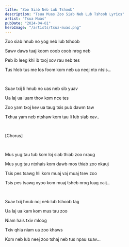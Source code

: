 ```yaml
---
title: "Zoo Siab Neb Lub Tshoob"
description: "Tsua Muas Zoo Siab Neb Lub Tshoob Lyrics"
artist: "Tsua Muas"
pubDate: "2024-04-01"
heroImage: "/artists/tsua-muas.png"
---
```


Zoo siab hnub no yog neb lub tshoob

Sawv daws tuaj koom coob coob nrog neb

Peb ib leeg khi ib txoj xov rau neb tes

Tus hlob tus me los foom kom neb ua neej nto ntsis...

<br />

Suav txij li hnub no uas neb sib yuav

Ua laj ua luam thov kom nce tes

Zoo yam txoj kev ua taug tsis pub dawm taw

Txhua yam neb ntshaw kom tau li lub siab xav..

<br />

[Chorus]

<br />

Mus yug tau tub kom loj siab thiab zoo nraug

Mus yug tau ntxhais kom dawb mos thiab zoo nkauj

Tsis pes tsawg hli kom muaj vaj muaj tsev zoo

Tsis pes tsawg xyoo kom muaj tsheb nrog luag caij...

<br />

Suav txij hnub noj neb lub tshoob tag

Ua laj ua kam kom mus tau zoo

Niam hais txiv mloog

Txiv qhia niam ua zoo khaws

Kom neb lub neej zoo tshaj neb tus npau suav...
